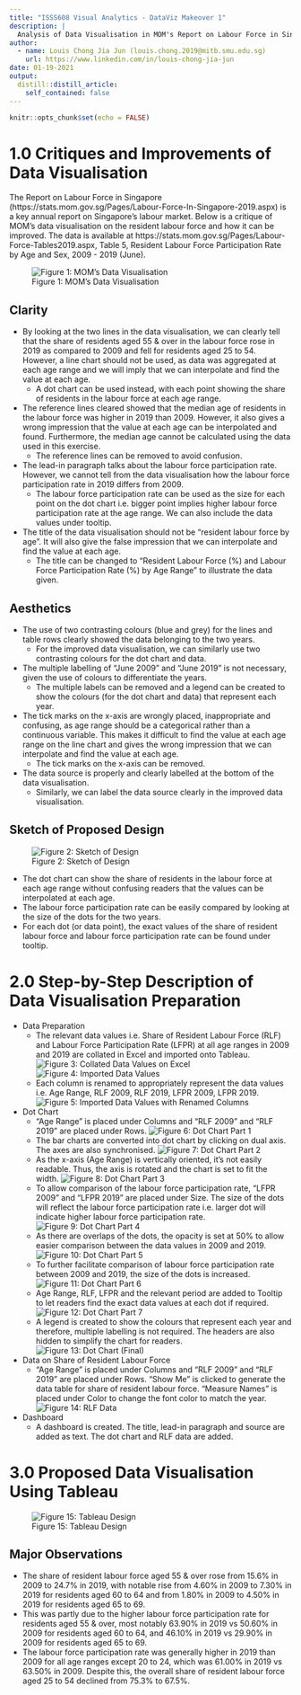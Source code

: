 ```yaml
---
title: "ISSS608 Visual Analytics - DataViz Makeover 1"
description: |
  Analysis of Data Visualisation in MOM's Report on Labour Force in Singapore.
author:
  - name: Louis Chong Jia Jun (louis.chong.2019@mitb.smu.edu.sg)
    url: https://www.linkedin.com/in/louis-chong-jia-jun
date: 01-19-2021
output:
  distill::distill_article:
    self_contained: false
---
```



```r
knitr::opts_chunk$set(echo = FALSE)
```

# 1.0 Critiques and Improvements of Data Visualisation

The Report on Labour Force in Singapore (https://stats.mom.gov.sg/Pages/Labour-Force-In-Singapore-2019.aspx) is a key annual report on Singapore's labour market. Below is a critique of MOM's data visualisation on the resident labour force and how it can be improved. The data is available at https://stats.mom.gov.sg/Pages/Labour-Force-Tables2019.aspx, Table 5, Resident Labour Force Participation Rate by Age and Sex, 2009 - 2019 (June).

![Figure 1: MOM's Data Visualisation](/Distill/blog/Makeover1/DataViz1.png)

## Clarity

* By looking at the two lines in the data visualisation, we can clearly tell that the share of residents aged 55 & over in the labour force rose in 2019 as compared to 2009 and fell for residents aged 25 to 54. However, a line chart should not be used, as data was aggregated at each age range and we will imply that we can interpolate and find the value at each age.
  + A dot chart can be used instead, with each point showing the share of residents in the labour force at each age range.

* The reference lines cleared showed that the median age of residents in the labour force was higher in 2019 than 2009. However, it also gives a wrong impression that the value at each age can be interpolated and found. Furthermore, the median age cannot be calculated using the data used in this exercise.
  + The reference lines can be removed to avoid confusion.

* The lead-in paragraph talks about the labour force participation rate. However, we cannot tell from the data visualisation how the labour force participation rate in 2019 differs from 2009.
  + The labour force participation rate can be used as the size for each point on the dot chart i.e. bigger point implies higher labour force participation rate at the age range. We can also include the data values under tooltip.

* The title of the data visualisation should not be "resident labour force by age". It will also give the false impression that we can interpolate and find the value at each age.
  + The title can be changed to "Resident Labour Force (%) and Labour Force Participation Rate (%) by Age Range" to illustrate the data given.

## Aesthetics

* The use of two contrasting colours (blue and grey) for the lines and table rows clearly showed the data belonging to the two years.
  + For the improved data visualisation, we can similarly use two contrasting colours for the dot chart and data.

* The multiple labelling of "June 2009" and "June 2019" is not necessary, given the use of colours to differentiate the years.
  + The multiple labels can be removed and a legend can be created to show the colours (for the dot chart and data) that represent each year.

* The tick marks on the x-axis are wrongly placed, inappropriate and confusing, as age range should be a categorical rather than a continuous variable. This makes it difficult to find the value at each age range on the line chart and gives the wrong impression that we can interpolate and find the value at each age.
  + The tick marks on the x-axis can be removed.

* The data source is properly and clearly labelled at the bottom of the data visualisation.
  + Similarly, we can label the data source clearly in the improved data visualisation.

## Sketch of Proposed Design

![Figure 2: Sketch of Design](/Distill/blog/Makeover1/Sketch1.jpg)

* The dot chart can show the share of residents in the labour force at each age range without confusing readers that the values can be interpolated at each age.
* The labour force participation rate can be easily compared by looking at the size of the dots for the two years.
* For each dot (or data point), the exact values of the share of resident labour force and labour force participation rate can be found under tooltip.


# 2.0 Step-by-Step Description of Data Visualisation Preparation

* Data Preparation
  + The relevant data values i.e. Share of Resident Labour Force (RLF) and Labour Force Participation Rate (LFPR) at all age ranges in 2009 and 2019 are collated in Excel and imported onto Tableau.
  ![Figure 3: Collated Data Values on Excel](/Distill/blog/Makeover1/Picture1.png)
  ![Figure 4: Imported Data Values](/Distill/blog/Makeover1/Picture2.png)
  + Each column is renamed to appropriately represent the data values i.e. Age Range, RLF 2009, RLF 2019, LFPR 2009, LFPR 2019.
  ![Figure 5: Imported Data Values with Renamed Columns](/Distill/blog/Makeover1/Picture3.png)

* Dot Chart
  + "Age Range" is placed under Columns and "RLF 2009" and "RLF 2019" are placed under Rows.
  ![Figure 6: Dot Chart Part 1](/Distill/blog/Makeover1/Picture4.png)
  + The bar charts are converted into dot chart by clicking on dual axis. The axes are also synchronised.
  ![Figure 7: Dot Chart Part 2](/Distill/blog/Makeover1/Picture5.png)
  + As the x-axis (Age Range) is vertically oriented, it's not easily readable. Thus, the axis is rotated and the chart is set to fit the width.
  ![Figure 8: Dot Chart Part 3](/Distill/blog/Makeover1/Picture6.png)
  + To allow comparison of the labour force participation rate, "LFPR 2009" and "LFPR 2019" are placed under Size. The size of the dots will reflect the labour force participation rate i.e. larger dot will indicate higher labour force participation rate.
  ![Figure 9: Dot Chart Part 4](/Distill/blog/Makeover1/Picture7.png)
  + As there are overlaps of the dots, the opacity is set at 50% to allow easier comparison between the data values in 2009 and 2019.
  ![Figure 10: Dot Chart Part 5](/Distill/blog/Makeover1/Picture8.png)
  + To further facilitate comparison of labour force participation rate between 2009 and 2019, the size of the dots is increased.
  ![Figure 11: Dot Chart Part 6](/Distill/blog/Makeover1/Picture9.png)
  + Age Range, RLF, LFPR and the relevant period are added to Tooltip to let readers find the exact data values at each dot if required.
  ![Figure 12: Dot Chart Part 7](/Distill/blog/Makeover1/Picture10.png)
  + A legend is created to show the colours that represent each year and therefore, multiple labelling is not required. The headers are also hidden to simplify the chart for readers.
  ![Figure 13: Dot Chart (Final)](/Distill/blog/Makeover1/Picture11.png)

* Data on Share of Resident Labour Force
  + "Age Range" is placed under Columns and "RLF 2009" and "RLF 2019" are placed under Rows. "Show Me" is clicked to generate the data table for share of resident labour force. "Measure Names" is placed under Color to change the font color to match the year.
  ![Figure 14: RLF Data](/Distill/blog/Makeover1/Picture12.png)

* Dashboard
  + A dashboard is created. The title, lead-in paragraph and source are added as text. The dot chart and RLF data are added.


# 3.0 Proposed Data Visualisation Using Tableau

![Figure 15: Tableau Design](/Distill/blog/Makeover1/Tableau1.png)

## Major Observations

* The share of resident labour force aged 55 & over rose from 15.6% in 2009 to 24.7% in 2019, with notable rise from 4.60% in 2009 to 7.30% in 2019 for residents aged 60 to 64 and from 1.80% in 2009 to 4.50% in 2019 for residents aged 65 to 69.
* This was partly due to the higher labour force participation rate for residents aged 55 & over, most notably 63.90% in 2019 vs 50.60% in 2009 for residents aged 60 to 64, and 46.10% in 2019 vs 29.90% in 2009 for residents aged 65 to 69.
* The labour force participation rate was generally higher in 2019 than 2009 for all age ranges except 20 to 24, which was 61.00% in 2019 vs 63.50% in 2009. Despite this, the overall share of resident labour force aged 25 to 54 declined from 75.3% to 67.5%.